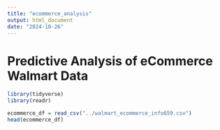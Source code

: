 ```yaml
---
title: "ecommerce_analysis"
output: html_document
date: "2024-10-26"
---
```


# Predictive Analysis of eCommerce Walmart Data

```r
library(tidyverse)
library(readr)
```

```r
ecommerce_df = read_csv("../walmart_ecommerce_info659.csv")
head(ecommerce_df)
```

